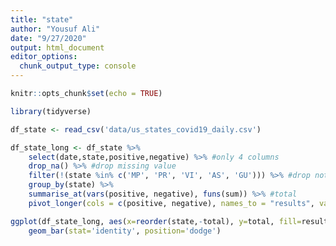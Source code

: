 ```yaml
---
title: "state"
author: "Yousuf Ali"
date: "9/27/2020"
output: html_document
editor_options: 
  chunk_output_type: console
---
```


```r
knitr::opts_chunk$set(echo = TRUE)
```

```r
library(tidyverse)
```

```r
df_state <- read_csv('data/us_states_covid19_daily.csv')
```

```r
df_state_long <- df_state %>% 
    select(date,state,positive,negative) %>% #only 4 columns
    drop_na() %>% #drop missing value
    filter(!(state %in% c('MP', 'PR', 'VI', 'AS', 'GU'))) %>% #drop not state value
    group_by(state) %>% 
    summarise_at(vars(positive, negative), funs(sum)) %>% #total
    pivot_longer(cols = c(positive, negative), names_to = "results", values_to = "total") #make long table
```

```r
ggplot(df_state_long, aes(x=reorder(state,-total), y=total, fill=results)) +
    geom_bar(stat='identity', position='dodge')
```

